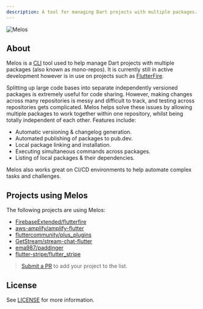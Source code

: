 ```yaml
---
description: A tool for managing Dart projects with multiple packages.
---
```


<Image src="https://static.invertase.io/assets/melos-logo.png" alt="Melos" zoom={false} caption="A tool for managing Dart projects with multiple packages." />

## About

Melos is a [CLI](https://en.wikipedia.org/wiki/Command-line_interface) tool used to help manage Dart projects with multiple packages (also known as mono-repos). It is currently still in active development however is in use on projects such as [FlutterFire](https://github.com/FirebaseExtended/flutterfire).

Splitting up large code bases into separate independently versioned packages is extremely useful for code sharing. However, making changes across many repositories is messy and difficult to track, and testing across repositories gets complicated. Melos helps solve these issues by allowing multiple packages to work together within one repository, whilst being totally independent of each other. Features include:

- Automatic versioning & changelog generation.
- Automated publishing of packages to pub.dev.
- Local package linking and installation.
- Executing simultaneous commands across packages.
- Listing of local packages & their dependencies.

Melos also works great on CI/CD environments to help automate complex tasks and challenges.

## Projects using Melos

The following projects are using Melos:

- [FirebaseExtended/flutterfire](https://github.com/FirebaseExtended/flutterfire)
- [aws-amplify/amplify-flutter](https://github.com/aws-amplify/amplify-flutter)
- [fluttercommunity/plus_plugins](https://github.com/fluttercommunity/plus_plugins)
- [GetStream/stream-chat-flutter](https://github.com/GetStream/stream-chat-flutter)
- [ema987/paddinger](https://github.com/ema987/paddinger)
- [flutter-stripe/flutter_stripe](https://github.com/flutter-stripe/flutter_stripe)

> [Submit a PR](https://github.com/invertase/melos/edit/master/docs/index.mdx) to add your project to the list.

## License

See [LICENSE](https://github.com/invertase/melos/blob/master/LICENSE) for more information.
